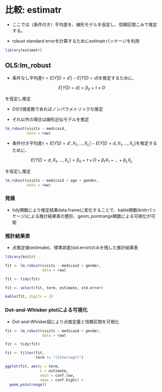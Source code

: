 # 比較: estimatr

- ここでは（条件付き）平均差を、線形モデルを仮定し、信頼区間こみで推定する。

- robust standard errorを計算するためにestimatrパッケージを利用

```r
library(estimatr)
```

## OLS:lm_robust


- 条件なし平均差$\tau=E[Y|D=d']-E[Y|D=d]$を推定するために、

$$E[Y|D=d]=\beta_0 + \tau\times D$$

を仮定し推定
  
  - $D$が2値変数であればノンパラメトリックな推定
  
  - それ以外の場合は線形近似モデルを推定

```r
lm_robust(visits ~ medicaid,
          data = raw)
```

- 条件付き平均差$\tau=E[Y|D=d', X_1,...,X_L]-E[Y|D=d,X_1,...,X_L]$を推定するために、

$$E[Y|D=d,X_1,...,X_L]=\beta_0 + \tau\times D + \beta_1 X_1+...+\beta_L X_L$$

を仮定し推定
  

```r
lm_robust(visits ~ medicaid + age + gender,
          data = raw)
```

### 発展{-}

- tidy関数により推定結果data.frameに変化することで、kable関数(knitrパッケージ)による推計結果表の整形、geom_pointrange関数による可視化が可能

### 推計結果表{-}

- 点推定値(estimate)、標準誤差(std.error)のみを残した推計結果表

```r
library(knitr)

fit <- lm_robust(visits ~ medicaid + gender,
                 data = raw)

fit <- tidy(fit)

fit <- select(fit, term, estimate, std.error)

kable(fit, digits = 2)
```


### Dot-and-Whisker plotによる可視化{-}

- Dot-and-Whisker図により点推定量と信頼区間を可視化

```r
fit <- lm_robust(visits ~ medicaid + gender,
                 data = raw)

fit <- tidy(fit)

fit <- filter(fit,
              term != "(Intercept)")

ggplot(fit, aes(y = term,
                x = estimate,
                xmin = conf.low,
                xmax = conf.high)) +
  geom_pointrange()
```


